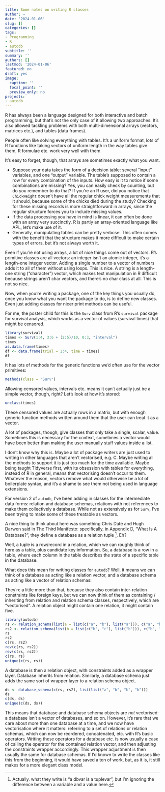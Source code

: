 ```yaml
---
title: Some notes on writing R classes
author: ~
date: '2024-01-06'
slug: []
categories: []
tags:
- Programming
- R
- autodb
subtitle: ''
summary: ''
authors: []
lastmod: '2024-01-06'
featured: no
draft: yes
image:
  caption: ''
  focal_point: ''
  preview_only: no
projects:
- autodb
---
```


R has always been a language designed for both interactive and batch programming, but that's not the only case of it allowing two approaches. It's also allowed tackling problems with both multi-dimensional arrays (vectors, matrices etc.), and tables (data frames).

People often like solving everything with tables. It's a uniform format, lots of R functions like taking vectors of uniform length in the way tables give them, R formulae etc. work very well with them.

It's easy to forget, though, that arrays are sometimes exactly what you want.

- Suppose your data takes the form of a decision table: several "input" variables, and one "output" variable. The table's supposed to contain a row for every combination of the inputs. How easy is it to notice if some combinations are missing? Yes, you can easily check by counting, but do you remember to do that? If you're an R user, did you notice that `ChickWeight` doesn't have all the regular chick weight measurements that it should, because some of the chicks died during the study? Checking for these missing records is more straightforward in arrays, since the regular structure forces you to include missing values.
- If the data processing you have in mind is linear, it can often be done with an array very succinctly. R is partly an array-oriented language like APL, let's make use of it.
- Generally, manipulating tables can be pretty verbose. This often comes with the benefit that the structure makes it more difficult to make certain types of errors, but it's not always worth it.

Even if you're not using arrays, a lot of nice things come out of vectors. R's primitive classes are all vectors: an integer isn't an atomic integer, it's a length-one integer vector. Adding a single number to a vector of numbers adds it to all of them without using loops. This is nice. A string is a length-one string ("character") vector, which makes text manipulation in R difficult because strings aren't char vectors, and there's no char class at all. This is not so nice.

Now, when you're writing a package, one of the key things you usually do, once you know what you want the package to do, is to define new classes. Even just adding classes for nicer print methods can be useful.

For me, the poster child for this is the `Surv` class from R's `survival` package for survival analysis, which works as a vector of values (survival times) that might be censored.

```r
library(survival)
times <- Surv(1:4, 3:6 + (2:5)/10, 0:3, "interval")
times
as.data.frame(times)
df <- data.frame(trial = 1:4, time = times)
df
```

It has lots of methods for the generic functions we'd often use for the vector primitives:

```r
methods(class = "Surv")
```

Allowing censored values, intervals etc. means it can't actually just be a simple vector, though, right? Let's look at how it's stored:

```r
unclass(times)
```

These censored values are actually rows in a matrix, but with enough generic function methods written around them that the user can treat it as a vector.

A lot of packages, though, give classes that only take a single, scalar, value. Sometimes this is necessary for the context, sometimes a vector would have been better than making the user manually stuff values inside a list.

I don't know why this is. Maybe a lot of package writers are just used to writing in other languages that aren't vectorised, e.g. C. Maybe writing all the methods to support it is just too much for the time available. Maybe being taught Tidyverse first, with its obsession with tables for everything, instead of R in general, means that vectorising doesn't occur to them. Whatever the reason, vectors remove what would otherwise be a lot of boilerplate syntax, and it's a shame to see them not being used in language extensions.

For version 2 of `autodb`, I've been adding in classes for the intermediate data forms: relation and database schemas, relations with not references to make them collectively a database. While not as extensively as for `Surv`, I've been trying to make some of these treatable as vectors.

A nice thing to think about here was something Chris Date and Hugh Darwen said in The Third Manifesto: specifically, in Appendix D, "What Is A Database?", they define a database as a relation tuple [^1]. Eh?

[^1]: Actually. what they write is "a dbvar is a tuplevar", but I'm ignoring the difference between a variable and a value here.

Well, a tuple is a row/record in a relation, which we can roughly think of here as a table, plus candidate key information. So, a database is a row in a table, where each column in the table describes the state of a specific table in the database.

What does this mean for writing classes for `autodb`? Well, it means we can think of a database as acting like a relation vector, and a database schema as acting like a vector of relation schemas:

They're a little more than that, because they also contain inter-relation constraints like foreign keys, but we can now think of them as containing / inheriting from relation and relation schema classes, respectively, which are "vectorised". A relation object might contain one relation, it might contain five.

```r
library(autodb)
rs <- relation_schema(list(a = list(c("a", "b"), list("a"))), c("a", "b"))
rs2 <- relation_schema(list(b = list(c("b", "c"), list("b"))), c("b", "c"))
rs
rs2
c(rs, rs2)
rev(c(rs, rs2))
rev(c(rs, rs2))
c(rs, rs)
unique(c(rs, rs))
```

A database is then a relation object, with constraints added as a wrapper layer. Database inherits from relation. Similarly, a database schema just adds the same sort of wrapper layer to a relation schema object.

```r
ds <- database_schema(c(rs, rs2), list(list("a", "b", "b", "b")))
ds
c(ds, ds)
unique(c(ds, ds))
```

This means that database and database schema objects are *not* vectorised: a database isn't a vector of databases, and so on. However, it's rare that we care about more than one database at a time, and we now have vectorisation where it matters: referring to a set of relations or relation schemas, which can now be reordered, concatenated, etc. with R's basic operators. Writing these operators for a database etc. is now usually a case of calling the operator for the contained relation vector, and then adjusting the constraints wrapper accordingly. This wrapper adjustment is then usually the same for database schemas. If I'd known to write the classes like this from the beginning, it would have saved a ton of work, but, as it is, it still makes for a more elegant class model.
